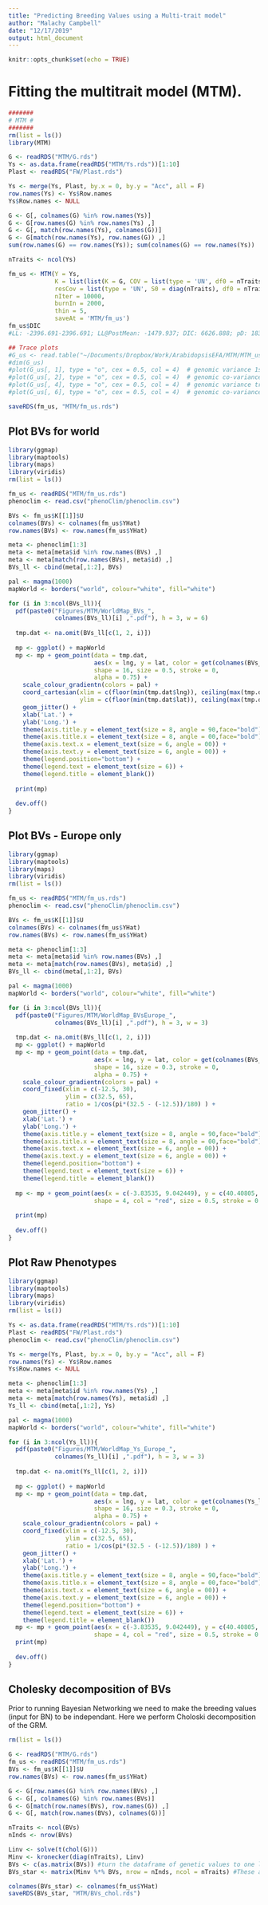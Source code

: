 ```yaml
---
title: "Predicting Breeding Values using a Multi-trait model"
author: "Malachy Campbell"
date: "12/17/2019"
output: html_document
---
```


```r
knitr::opts_chunk$set(echo = TRUE)
```

# Fitting the multitrait model (MTM).
```r
#######
# MTM #
#######
rm(list = ls())
library(MTM)

G <- readRDS("MTM/G.rds")
Ys <- as.data.frame(readRDS("MTM/Ys.rds"))[1:10]
Plast <- readRDS("FW/Plast.rds")

Ys <- merge(Ys, Plast, by.x = 0, by.y = "Acc", all = F)
row.names(Ys) <- Ys$Row.names
Ys$Row.names <- NULL

G <- G[, colnames(G) %in% row.names(Ys)]
G <- G[row.names(G) %in% row.names(Ys) ,]
G <- G[, match(row.names(Ys), colnames(G))]
G <- G[match(row.names(Ys), row.names(G)) ,]
sum(row.names(G) == row.names(Ys)); sum(colnames(G) == row.names(Ys))

nTraits <- ncol(Ys)

fm_us <- MTM(Y = Ys,
             K = list(list(K = G, COV = list(type = 'UN', df0 = nTraits, S0 = diag(nTraits)))),
             resCov = list(type = 'UN', S0 = diag(nTraits), df0 = nTraits),
             nIter = 10000,
             burnIn = 2000,
             thin = 5,
             saveAt = 'MTM/fm_us')
fm_us$DIC
#LL: -2396.691-2396.691; LL@PostMean: -1479.937; DIC: 6626.888; pD: 1833.507

## Trace plots
#G_us <- read.table("~/Documents/Dropbox/Work/ArabidopsisEFA/MTM/MTM_usG_1.dat", skip = 2401)
#dim(G_us)
#plot(G_us[, 1], type = "o", cex = 0.5, col = 4)  # genomic variance 1st trait.
#plot(G_us[, 2], type = "o", cex = 0.5, col = 4)  # genomic co-variance trait 1 and 2.
#plot(G_us[, 4], type = "o", cex = 0.5, col = 4)  # genomic variance trait 2.
#plot(G_us[, 6], type = "o", cex = 0.5, col = 4)  # genomic co-variance trait 2 and 3.

saveRDS(fm_us, "MTM/fm_us.rds")
```

## Plot BVs for world
```r
library(ggmap)
library(maptools)
library(maps)
library(viridis)
rm(list = ls())

fm_us <- readRDS("MTM/fm_us.rds")
phenoclim <- read.csv("phenoClim/phenoclim.csv")

BVs <- fm_us$K[[1]]$U
colnames(BVs) <- colnames(fm_us$YHat)
row.names(BVs) <- row.names(fm_us$YHat)

meta <- phenoclim[1:3]
meta <- meta[meta$id %in% row.names(BVs) ,]
meta <- meta[match(row.names(BVs), meta$id) ,]
BVs_ll <- cbind(meta[,1:2], BVs)

pal <- magma(1000)
mapWorld <- borders("world", colour="white", fill="white")

for (i in 3:ncol(BVs_ll)){
  pdf(paste0("Figures/MTM/WorldMap_BVs_", 
             colnames(BVs_ll)[i] ,".pdf"), h = 3, w = 6)
  
  tmp.dat <- na.omit(BVs_ll[c(1, 2, i)])
  
  mp <- ggplot() + mapWorld
  mp <- mp + geom_point(data = tmp.dat,
                        aes(x = lng, y = lat, color = get(colnames(BVs_ll[i]))), 
                        shape = 16, size = 0.5, stroke = 0,
                        alpha = 0.75) +
    scale_colour_gradientn(colors = pal) +
    coord_cartesian(xlim = c(floor(min(tmp.dat$lng)), ceiling(max(tmp.dat$lng))), 
                    ylim = c(floor(min(tmp.dat$lat)), ceiling(max(tmp.dat$lat)))) +
    geom_jitter() +
    xlab('Lat.') +
    ylab('Long.') +
    theme(axis.title.y = element_text(size = 8, angle = 90,face="bold")) + 
    theme(axis.title.x = element_text(size = 8, angle = 00,face="bold")) +
    theme(axis.text.x = element_text(size = 6, angle = 00)) +
    theme(axis.text.y = element_text(size = 6, angle = 00)) +
    theme(legend.position="bottom") +
    theme(legend.text = element_text(size = 6)) +
    theme(legend.title = element_blank())
  
  print(mp)
  
  dev.off()
}
```

## Plot BVs - Europe only
```r
library(ggmap)
library(maptools)
library(maps)
library(viridis)
rm(list = ls())

fm_us <- readRDS("MTM/fm_us.rds")
phenoclim <- read.csv("phenoClim/phenoclim.csv")

BVs <- fm_us$K[[1]]$U
colnames(BVs) <- colnames(fm_us$YHat)
row.names(BVs) <- row.names(fm_us$YHat)

meta <- phenoclim[1:3]
meta <- meta[meta$id %in% row.names(BVs) ,]
meta <- meta[match(row.names(BVs), meta$id) ,]
BVs_ll <- cbind(meta[,1:2], BVs)

pal <- magma(1000)
mapWorld <- borders("world", colour="white", fill="white")

for (i in 3:ncol(BVs_ll)){
  pdf(paste0("Figures/MTM/WorldMap_BVsEurope_", 
             colnames(BVs_ll)[i] ,".pdf"), h = 3, w = 3)
  
  tmp.dat <- na.omit(BVs_ll[c(1, 2, i)])
  mp <- ggplot() + mapWorld
  mp <- mp + geom_point(data = tmp.dat,
                        aes(x = lng, y = lat, color = get(colnames(BVs_ll[i]))), 
                        shape = 16, size = 0.3, stroke = 0,
                        alpha = 0.75) +
    scale_colour_gradientn(colors = pal) +
    coord_fixed(xlim = c(-12.5, 30),
                ylim = c(32.5, 65), 
                ratio = 1/cos(pi*(32.5 - (-12.5))/180) ) +
    geom_jitter() +
    xlab('Lat.') +
    ylab('Long.') +
    theme(axis.title.y = element_text(size = 8, angle = 90,face="bold")) + 
    theme(axis.title.x = element_text(size = 8, angle = 00,face="bold")) +
    theme(axis.text.x = element_text(size = 6, angle = 00)) +
    theme(axis.text.y = element_text(size = 6, angle = 00)) +
    theme(legend.position="bottom") +
    theme(legend.text = element_text(size = 6)) +
    theme(legend.title = element_blank())
  
  mp <- mp + geom_point(aes(x = c(-3.83535, 9.042449), y = c(40.40805, 48.545809)), 
                        shape = 4, col = "red", size = 0.5, stroke = 0.25)
  
  print(mp)
  
  dev.off()
}
```

## Plot Raw Phenotypes
```r
library(ggmap)
library(maptools)
library(maps)
library(viridis)
rm(list = ls())

Ys <- as.data.frame(readRDS("MTM/Ys.rds"))[1:10]
Plast <- readRDS("FW/Plast.rds")
phenoclim <- read.csv("phenoClim/phenoclim.csv")

Ys <- merge(Ys, Plast, by.x = 0, by.y = "Acc", all = F)
row.names(Ys) <- Ys$Row.names
Ys$Row.names <- NULL

meta <- phenoclim[1:3]
meta <- meta[meta$id %in% row.names(Ys) ,]
meta <- meta[match(row.names(Ys), meta$id) ,]
Ys_ll <- cbind(meta[,1:2], Ys)

pal <- magma(1000)
mapWorld <- borders("world", colour="white", fill="white")

for (i in 3:ncol(Ys_ll)){
  pdf(paste0("Figures/MTM/WorldMap_Ys_Europe_", 
             colnames(Ys_ll)[i] ,".pdf"), h = 3, w = 3)
  
  tmp.dat <- na.omit(Ys_ll[c(1, 2, i)])
  
  mp <- ggplot() + mapWorld
  mp <- mp + geom_point(data = tmp.dat,
                        aes(x = lng, y = lat, color = get(colnames(Ys_ll[i]))), 
                        shape = 16, size = 0.3, stroke = 0,
                        alpha = 0.75) +
    scale_colour_gradientn(colors = pal) +
    coord_fixed(xlim = c(-12.5, 30),
                ylim = c(32.5, 65), 
                ratio = 1/cos(pi*(32.5 - (-12.5))/180) ) +
    geom_jitter() +
    xlab('Lat.') +
    ylab('Long.') +
    theme(axis.title.y = element_text(size = 8, angle = 90,face="bold")) + 
    theme(axis.title.x = element_text(size = 8, angle = 00,face="bold")) +
    theme(axis.text.x = element_text(size = 6, angle = 00)) +
    theme(axis.text.y = element_text(size = 6, angle = 00)) +
    theme(legend.position="bottom") +
    theme(legend.text = element_text(size = 6)) +
    theme(legend.title = element_blank())
  mp <- mp + geom_point(aes(x = c(-3.83535, 9.042449), y = c(40.40805, 48.545809)), 
                        shape = 4, col = "red", size = 0.5, stroke = 0.25)
  print(mp)
  
  dev.off()
}
```

## Cholesky decomposition of BVs
Prior to running Bayesian Networking we need to make the breeding values (input for BN) to be independant. Here we perform Choloski decomposition of the GRM.
```r
rm(list = ls())

G <- readRDS("MTM/G.rds")
fm_us <- readRDS("MTM/fm_us.rds")
BVs <- fm_us$K[[1]]$U
row.names(BVs) <- row.names(fm_us$YHat)

G <- G[row.names(G) %in% row.names(BVs) ,]
G <- G[, colnames(G) %in% row.names(BVs)]
G <- G[match(row.names(BVs), row.names(G)) ,]
G <- G[, match(row.names(BVs), colnames(G))]

nTraits <- ncol(BVs)
nInds <- nrow(BVs)

Linv <- solve(t(chol(G)))
Minv <- kronecker(diag(nTraits), Linv)
BVs <- c(as.matrix(BVs)) #turn the dataframe of genetic values to one long vector
BVs_star <- matrix(Minv %*% BVs, nrow = nInds, ncol = nTraits) #These are our adjusted breeding values. This will just put them in a nice n x t matrix 

colnames(BVs_star) <- colnames(fm_us$YHat)
saveRDS(BVs_star, "MTM/BVs_chol.rds")
```

